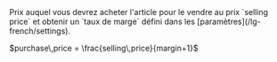   <Accordion icon="input-numeric" title="Purchase price (PCP)">
    <ResponseField name="purchase price" type="decimal">
      Prix auquel vous devrez acheter l'article pour le vendre au prix `selling price` et obtenir un `taux de marge` défini dans les [paramètres](/lg-french/settings).
      <p>$purchase\,price = \frac{selling\,price}{margin+1}$</p>
    </ResponseField>
  </Accordion>